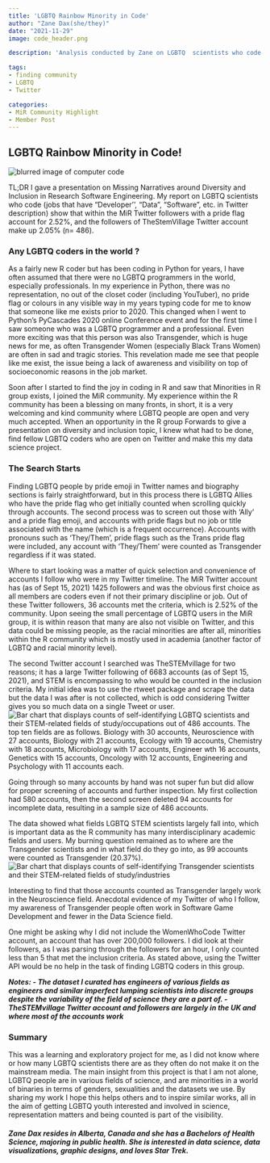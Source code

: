 ```yaml
---
title: 'LGBTQ Rainbow Minority in Code'
author: "Zane Dax(she/they)"
date: "2021-11-29"
image: code_header.png

description: 'Analysis conducted by Zane on LGBTQ  scientists who code (jobs that have “Developer'',  “Data”, “Software”,  etc. in Twitter description) show that within the MiR Twitter followers with a pride flag  account for 2.52%, and the followers of TheStemVillage Twitter account make up 2.05% (n= 486)'

tags:
- finding community
- LGBTQ
- Twitter

categories:
- MiR Community Highlight
- Member Post
---
```

## LGBTQ Rainbow Minority in Code!

![](code_header.png "blurred image of computer code")

TL;DR
I gave a presentation on Missing Narratives around Diversity and Inclusion in Research Software Engineering. My report on LGBTQ  scientists who code (jobs that have “Developer'',  “Data”, “Software”,  etc. in Twitter description) show that within the MiR Twitter followers with a pride flag  account for 2.52%, and the followers of TheStemVillage Twitter account make up 2.05% (n= 486).

### Any LGBTQ coders in the world ?

As a fairly new R coder but has been coding in Python for years, I have often assumed that  there were no LGBTQ programmers in the world, especially professionals. In my experience in Python, there was no representation, no out of the closet coder (including YouTuber), no pride flag or colours in any visible way in my years typing code for me to know  that someone like me exists prior to 2020. This changed when I went to Python's PyCascades 2020 online Conference event and for the first time I saw someone who was a LGBTQ programmer and a professional. Even more exciting was that this person was also Transgender, which is huge news for me, as often Transgender Women (especially Black Trans Women) are often in sad and tragic stories. This revelation made me see that people like me exist, the issue being a lack of awareness and visibility on top of socioeconomic reasons in the job market.

Soon after I started to find the joy in coding in R and saw that Minorities in R group exists, I joined the MiR community. My experience within the R community has been a blessing on many fronts, in short, it is a very welcoming and kind community where LGBTQ people are open and very much accepted. When an opportunity in the R group Forwards to give a presentation on diversity and inclusion topic, I knew what had to be done, find fellow LGBTQ coders who are open on Twitter and make this my data science project.

### The Search Starts

Finding LGBTQ people by pride emoji in Twitter names and biography sections is fairly straightforward, but in this process there is LGBTQ Allies who have the pride flag who get initially counted when scrolling quickly through accounts.  The second process was to screen out those with ‘Ally’ and a pride flag emoji, and  accounts with pride flags but no job or title associated with the name (which is a frequent occurrence). Accounts with pronouns such as ‘They/Them’, pride flags such as the Trans pride flag were included, any account with ‘They/Them’ were counted as Transgender regardless if it was stated.

Where to start looking was a matter of quick selection and convenience of accounts I follow who were in my Twitter timeline. The MiR Twitter account has (as of Sept 15, 2021) 1425 followers and was the obvious first choice as all members are coders even if not their primary discipline or job. Out of these Twitter followers, 36 accounts met the criteria, which is 2.52% of the community. Upon seeing the small percentage of LGBTQ users in the MiR group, it is within reason that many are also not visible on Twitter, and this data could be missing people, as the racial minorities are after all, minorities within the R community which is mostly used in academia (another factor of LGBTQ and racial minority level).

The second Twitter account I searched was TheSTEMvillage for two reasons; it has a large Twitter following of 6683 accounts (as of Sept 15, 2021), and STEM is encompassing to who would be counted in the inclusion criteria. My initial idea was to use the rtweet package and scrape the data but the data I was after is not collected, which is odd considering Twitter gives you so much data on a single Tweet or user.
![](bar_chart1.png "Bar chart that displays counts of self-identifying LGBTQ scientists and their STEM-related fields of study/occupations out of 486 accounts. The top ten fields are as follows. Biology with 30 accounts, Neuroscience with 27 accounts, Biology with 21 accounts, Ecology with 19 accounts, Chemistry with 18 accounts, Microbiology with 17 accounts, Engineer wth 16 accounts, Genetics with 15 accounts, Oncology with 12 accounts, Engineering and Psychology with 11 accounts each.")

Going through so many accounts by hand was not super fun but did allow for proper screening of accounts and further inspection. My first collection had 580 accounts, then the second screen deleted 94 accounts for incomplete data, resulting in a sample size of 486 accounts.

The data showed what fields LGBTQ STEM scientists largely  fall into, which is important data as the R community has many interdisciplinary academic fields and users. My burning question remained as to where are the Transgender scientists and in what field do they go into, as 99 accounts were counted as Transgender (20.37%).
![](bar_chart2.png "Bar chart that displays counts of self-identifying Transgender scientists and their STEM-related fields of study/industries")

Interesting to find that those accounts counted as Transgender largely work in the Neuroscience field.  Anecdotal evidence of my Twitter of who I follow, my awareness of Transgender people often work in Software Game Development and fewer in the Data Science field.

One might be asking why I did not include the WomenWhoCode Twitter account, an account that has over 200,000 followers. I did look at their followers, as I  was parsing through the followers for an hour,  I only counted less than 5 that met the inclusion criteria. As stated above, using the Twitter API would be no help in the task of finding LGBTQ coders in this group.

***Notes:
- The dataset I curated has engineers of various fields as engineers and similar imperfect  lumping scientists into discrete groups despite the variability of the field of science they are a part of.
- TheSTEMvillage Twitter account and followers  are largely in the UK and where most of the accounts work***


### Summary

This was a learning and exploratory project for me, as I did not know where or how many LGBTQ scientists there are as they often do not make it on the mainstream media. The main insight from this project is that I am not alone, LGBTQ people are in various fields of science, and are minorities in a world of binaries in terms of genders, sexualities and the datasets we use. By sharing my work I hope this helps others and to inspire similar works, all in the aim of getting LGBTQ youth interested and involved in science, representation matters and being counted is part of the visibility.

##### Zane Dax resides in Alberta, Canada and she has a Bachelors of Health Science, majoring in public health. She is interested in data science, data visualizations, graphic designs, and loves Star Trek.
